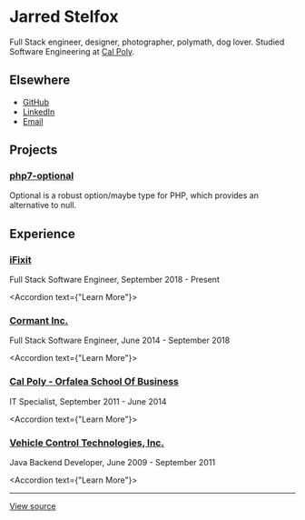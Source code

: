 
# Jarred Stelfox

Full Stack engineer, designer, photographer, polymath, dog lover. Studied Software Engineering at [Cal Poly](https://calpoly.edu).

## Elsewhere

- [GitHub](https://github.com/jarstelfox)
- [LinkedIn](https://www.linkedin.com/in/jarstelfox)
- [Email](mailto:jarstelfox@mac.com)

## Projects

### [php7-optional](https://github.com/iFixit/php7-optional)

Optional is a robust option/maybe type for PHP, which provides an alternative to null.

## Experience

### [iFixit](https://ifixit.com)

Full Stack Software Engineer, September 2018 - Present

<Accordion text={"Learn More"}>
    <IFixitInfo/>
</Accordion>

### [Cormant Inc.](https://cormant.com/)

Full Stack Software Engineer, June 2014 - September 2018

<Accordion text={"Learn More"}>
    <CormantInfo/>
</Accordion>

### [Cal Poly - Orfalea School Of Business](https://www.cob.calpoly.edu/)

IT Specialist, September 2011 - June 2014

<Accordion text={"Learn More"}>
    <CalPolyBusinessInfo/>
</Accordion>

### [Vehicle Control Technologies, Inc.](http://www.vctinc.com/)

Java Backend Developer, June 2009 - September 2011

<Accordion text={"Learn More"}>
    <VCTInfo/>
</Accordion>


---

[View source](https://github.com/jarstelfox/jarredstelfox.io/)